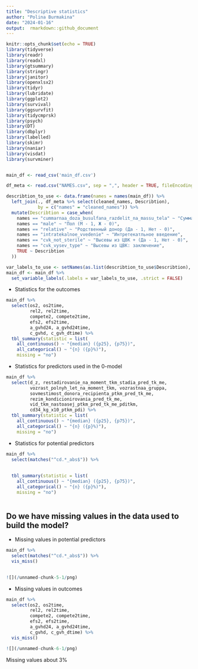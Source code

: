 ---
title: "Descriptive statistics"
author: "Polina Burmakina"
date: "2024-01-16"
output:  rmarkdown::github_document
---

```{r setup, include=FALSE}
knitr::opts_chunk$set(echo = TRUE)
library(tidyverse)
library(readr)
library(readxl)
library(gtsummary)
library(stringr)
library(janitor)
library(openxlsx2)
library(tidyr)
library(lubridate)
library(ggplot2)
library(survival)
library(ggsurvfit)
library(tidycmprsk)
library(psych)
library(DT)
library(dbplyr)
library(labelled)
library(skimr)
library(naniar)
library(visdat)
library(survminer)


main_df <- read_csv('main_df.csv')

```

```{r, include=FALSE}
df_meta <- read.csv("NAMES.csv", sep = ",", header = TRUE, fileEncoding = "UTF-8")

describtion_to_use <- data.frame(names = names(main_df)) %>%  
  left_join(., df_meta %>% select(cleaned_names, Describtion), 
            by = c("names" = "cleaned_names")) %>% 
  mutate(Describtion = case_when(
    names == "cummarnaa_doza_busulfana_razdelit_na_massu_tela" ~ "Суммарная доза Бусульфана разделить на массу тела", 
    names == "male" ~ "Пол (М - 1, Ж - 0)",
    names == "relative" ~ "Родственный донор (Да - 1, Нет - 0)",
    names == "intratekalnoe_vvedenie" ~ "Интретекатльное введение",
    names == "cvk_not_sterile" ~ "Высевы из ЦВК + (Да - 1, Нет - 0)",	
    names == "cvk_vysev_type" ~ "Высевы из ЦВК: заключение",
    TRUE ~ Describtion
  ))

var_labels_to_use <- setNames(as.list(describtion_to_use$Describtion), describtion_to_use$names)
main_df <- main_df %>%
  set_variable_labels(.labels = var_labels_to_use, .strict = FALSE)


```



* Statistics for the outcomes
```{r}

main_df %>%
  select(os2, os2time, 
         rel2, rel2time, 
         compete2, compete2time, 
         efs2, efs2time, 
         a_gvhd24, a_gvhd24time, 
         c_gvhd, c_gvh_dtime) %>%
  tbl_summary(statistic = list(
    all_continuous() ~ "{median} ({p25}, {p75})",
    all_categorical() ~ "{n} ({p}%)"),
    missing = "no")

```
    



* Statistics for predictors used in the 0-model 
```{r}
main_df %>%
  select(d_z, restadirovanie_na_moment_tkm_stadia_pred_tk_me,  
         vozrast_polnyh_let_na_moment_tkm, vozrastnaa_gruppa, 
         sovmestimost_donora_recipienta_ptkm_pred_tk_me, 
         rezim_kondicionirovania_pred_tk_me, 
         vid_tkm_nastoasej_ptkm_pred_tk_me_pditkm, 
         cd34_kg_x10_ptkm_pdi) %>%
  tbl_summary(statistic = list(
    all_continuous() ~ "{median} ({p25}, {p75})",
    all_categorical() ~ "{n} ({p}%)"), 
    missing = "no")

```

* Statistics for potential predictors
```{r}
main_df %>% 
  select(matches("^cd.*_abs$")) %>% 
  
  
  tbl_summary(statistic = list(
    all_continuous() ~ "{median} ({p25}, {p75})",
    all_categorical() ~ "{n} ({p}%)"), 
    missing = "no")
  
```

##  Do we have missing values in the data used to build the model?

* Missing values in potential predictors
```{r}
main_df %>%
  select(matches("^cd.*_abs$")) %>% 
  vis_miss() 
  
```
```{r}
![](/unnamed-chunk-5-1/png)
```

* Missing values in outcomes
```{r}
main_df %>%
  select(os2, os2time, 
         rel2, rel2time, 
         compete2, compete2time, 
         efs2, efs2time, 
         a_gvhd24, a_gvhd24time, 
         c_gvhd, c_gvh_dtime) %>%
  vis_miss()
```
```{r}
![](/unnamed-chunk-6-1/png)
```

Missing values about 3%
